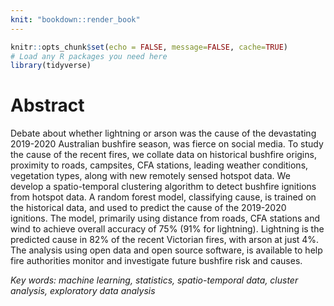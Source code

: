 ```yaml
---
knit: "bookdown::render_book"
---
```


```r
knitr::opts_chunk$set(echo = FALSE, message=FALSE, cache=TRUE)
# Load any R packages you need here
library(tidyverse)
```

# Abstract {-}

Debate about whether lightning or arson was the cause of the devastating 2019-2020 Australian bushfire season, was fierce on social media. To study the cause of the recent fires, we collate data on historical bushfire origins, proximity to roads, campsites, CFA stations, leading weather conditions, vegetation types, along with new remotely sensed hotspot data. We develop a spatio-temporal clustering algorithm to detect bushfire ignitions from hotspot data. A random forest model, classifying cause, is trained on the historical data, and used to predict the cause of the 2019-2020 ignitions. The model, primarily using distance from roads, CFA stations and wind to achieve overall accuracy of 75% (91% for lightning). Lightning is the predicted cause in 82% of the recent Victorian fires, with arson at just 4%. The analysis using open data and open source software, is available to help fire authorities monitor and investigate future bushfire risk and causes.

*Key words: machine learning, statistics, spatio-temporal data, cluster analysis, exploratory data analysis*


<!-- The main points of the abstract will be: -->

<!-- 1. Background and motivation (Why did we do this research and what did we research) -->
<!-- 2. Mention we developed an algorithm, and what is its main usage -->
<!-- 3. Mention we fitted a random forest model to the historical ignition data -->
<!-- 4. What was the model performance -->
<!-- 5. Mention we predicted the causes of 2019-2020 Australia bushfire using this model -->
<!-- 6. The major finding in the prediction -->
<!-- 7. One main contribution -->

